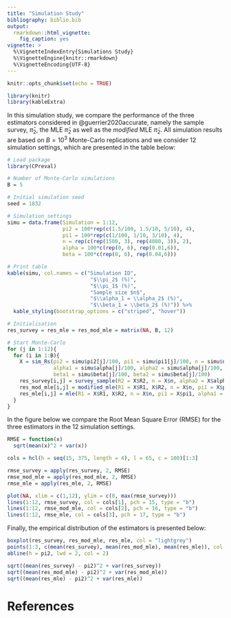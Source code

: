 ```yaml
---
title: "Simulation Study"
bibliography: biblio.bib
output: 
  rmarkdown::html_vignette:
    fig_caption: yes
vignette: >
  %\VignetteIndexEntry{Simulations Study}
  %\VignetteEngine{knitr::rmarkdown}
  %\VignetteEncoding{UTF-8}
---
```


```r
knitr::opts_chunk$set(echo = TRUE)
```

```r
library(knitr)
library(kableExtra)
```

In this simulation study, we compare the performance of the three estimators considered in @guerrier2020accurate, namely the sample survey, $\bar{\pi}_2$, the MLE $\hat{\pi}_2$ as well as the *modified* MLE $\tilde{\pi}_2$. All simulation results are based on $B = 10^3$ Monte-Carlo replications and we consider 12 simulation settings, which are presented in the table below:

```r
# Load package
library(CPreval)

# Number of Monte-Carlo simulations 
B = 5

# Initial simulation seed
seed = 1832  

# Simulation settings
simu = data.frame(Simulation = 1:12,
                  pi2 = 100*rep(c(1.5/100, 1.5/10, 5/10), 4),
                  pi1 = 100*rep(c(1/100, 1/10, 3/10), 4),
                  n = rep(c(rep(1500, 3), rep(4000, 3)), 2),
                  alpha = 100*c(rep(0, 6), rep(0.01,6)),
                  beta = 100*c(rep(0, 6), rep(0.04,6)))

# Print table
kable(simu, col.names = c("Simulation ID",
                           "$\\pi_2$ (%)",
                           "$\\pi_1$ (%)",
                           "Sample size $n$",
                           "$\\alpha_1 = \\alpha_2$ (%)",
                           "$\\beta_1 = \\beta_2$ (%)")) %>%
  kable_styling(bootstrap_options = c("striped", "hover"))
```

```r
# Initialisation  
res_survey = res_mle = res_mod_mle = matrix(NA, B, 12)

# Start Monte-Carlo
for (j in 1:12){
  for (i in 1:B){
    X = sim_Rs(pi2 = simu$pi2[j]/100, pi1 = simu$pi1[j]/100, n = simu$n[j], seed = seed + i,
               alpha1 = simu$alpha[j]/100, alpha2 = simu$alpha[j]/100,
               beta1 = simu$beta[j]/100, beta2 = simu$beta[j]/100)
    res_survey[i,j] = survey_sample(R2 = X$R2, n = X$n, alpha2 = X$alpha2, beta2 = X$beta2)$estimate - simu$pi2[j]/100
    res_mod_mle[i,j] = modified_mle(R1 = X$R1, X$R2, n = X$n, pi1 = X$pi1, alpha1 = X$alpha1, alpha2 = X$alpha2, beta1 = X$beta1, beta2 = X$beta2)$estimate - simu$pi2[j]/100
    res_mle[i,j] = mle(R1 = X$R1, X$R2, n = X$n, pi1 = X$pi1, alpha1 = X$alpha1, alpha2 = X$alpha2, beta1 = X$beta1, beta2 = X$beta2)$estimate - simu$pi2[j]/100
  } 
}
```

In the figure below we compare the Root Mean Square Error (RMSE) for the three estimators in the 12 simulation settings.

```r
RMSE = function(x)
  sqrt(mean(x)^2 + var(x))

cols = hcl(h = seq(15, 375, length = 4), l = 65, c = 100)[1:3]

rmse_survey = apply(res_survey, 2, RMSE)
rmse_mod_mle = apply(res_mod_mle, 2, RMSE)
rmse_mle = apply(res_mle, 2, RMSE)

plot(NA, xlim = c(1,12), ylim = c(0, max(rmse_survey)))
lines(1:12, rmse_survey, col = cols[1], pch = 15, type = "b")
lines(1:12, rmse_mod_mle, col = cols[2], pch = 16, type = "b")
lines(1:12, rmse_mle, col = cols[3], pch = 17, type = "b")
```

Finally, the empirical distribution of the estimators is presented below:

```r
boxplot(res_survey, res_mod_mle, res_mle, col = "lightgrey")
points(1:3, c(mean(res_survey), mean(res_mod_mle), mean(res_mle)), col = 2, pch = 16, cex = 2)
abline(h = pi2, lwd = 2, col = 2)

sqrt((mean(res_survey) - pi2)^2 + var(res_survey))
sqrt((mean(res_mod_mle) - pi2)^2 + var(res_mod_mle))
sqrt((mean(res_mle) - pi2)^2 + var(res_mle))
```

# References
